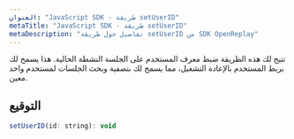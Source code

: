 ```yaml
---
العنوان: "JavaScript SDK - طريقة setUserID"
metaTitle: "JavaScript SDK - طريقة setUserID"
metaDescription: "تفاصيل حول طريقة setUserID من SDK OpenReplay"
---
```


تتيح لك هذه الطريقة ضبط معرف المستخدم على الجلسة النشطة الحالية. هذا يسمح لك بربط المستخدم بالإعادة التشغيل، مما يسمح لك بتصفية وبحث الجلسات لمستخدم واحد معين.

## التوقيع

```js
setUserID(id: string): void
```

